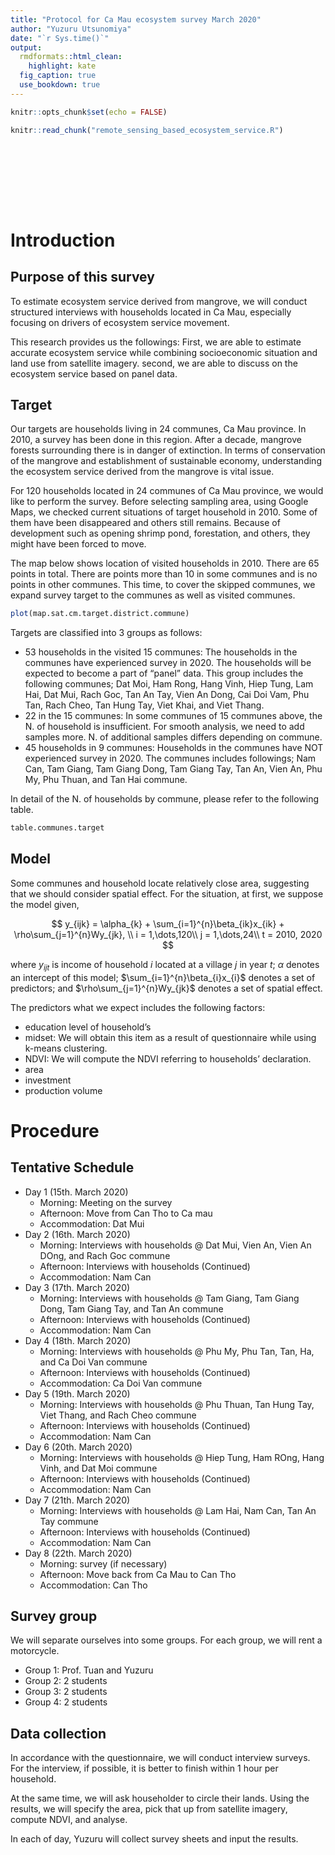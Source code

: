 ```yaml
---
title: "Protocol for Ca Mau ecosystem survey March 2020"
author: "Yuzuru Utsunomiya"
date: "`r Sys.time()`"
output:
  rmdformats::html_clean:
    highlight: kate
  fig_caption: true
  use_bookdown: true
---
```


```r
knitr::opts_chunk$set(echo = FALSE)
```

```r
knitr::read_chunk("remote_sensing_based_ecosystem_service.R")
```

```r
```

```r
```

```r
```

```r
```

```r
```

```r
```

```r
```

```r
```


# Introduction
## Purpose of this survey
To estimate ecosystem service derived from mangrove, we will conduct structured interviews with households located in Ca Mau, especially focusing on drivers of ecosystem service movement. 

This research provides us the followings: First, we are able to estimate accurate ecosystem service while combining socioeconomic situation and land use from satellite imagery. second, we are able to discuss on the ecosystem service based on panel data.

## Target
Our targets are households living in 24 communes, Ca Mau province. In 2010, a survey has been done in this region. After a decade, mangrove forests surrounding there is in danger of extinction. In terms of conservation of the mangrove and establishment of sustainable economy, understanding the ecosystem service derived from the mangrove is vital issue.

For 120 households located in 24 communes of Ca Mau province, we would like to perform the survey. Before selecting sampling area, using Google Maps, we checked current situations of target household in 2010. Some of them have been disappeared and others still remains. Because of development such as opening shrimp pond, forestation, and others, they might have been forced to move.

The map below shows location of visited households in 2010. There are 65 points in total. There are points more than 10 in some communes and is no points in other communes. This time, to cover the skipped communes, we expand survey target to the communes as well as visited communes.

```r
plot(map.sat.cm.target.district.commune)
```

Targets are classified into 3 groups as follows:

+ 53 households in the visited 15 communes: The households in the communes have experienced survey in 2020. The households will be expected to become a part of "panel" data. This group includes the following communes; Dat Moi, Ham Rong, Hang Vinh, Hiep Tung, Lam Hai, Dat Mui, Rach Goc, Tan An Tay, Vien An Dong, Cai Doi Vam, Phu Tan, Rach Cheo, Tan Hung Tay, Viet Khai, and Viet Thang.
+ 22 in the 15 communes: In some communes of 15 communes above, the N. of household is insufficient. For smooth analysis, we need to add samples more. N. of additional samples differs depending on commune. 
+ 45 households in 9 communes: Households in the communes have NOT experienced survey in 2020. The communes includes followings; Nam Can, Tam Giang, Tam Giang Dong, Tam Giang Tay, Tan An, Vien An, Phu My, Phu Thuan, and Tan Hai commune.

In detail of the N. of households by commune, please refer to the following table.

```r
table.communes.target
```

## Model
Some communes and household locate relatively close area, suggesting that we should consider spatial effect. For the situation, at first, we suppose the model given,


$$
y_{ijk} = \alpha_{k} + \sum_{i=1}^{n}\beta_{ik}x_{ik} + \rho\sum_{j=1}^{n}Wy_{jk}, \\
i = 1,\dots,120\\
j = 1,\dots,24\\
t = 2010, 2020 
$$

where $y_{ijt}$ is income of household $i$ located at a village $j$ in year $t$; $\alpha$ denotes an intercept of this model; $\sum_{i=1}^{n}\beta_{i}x_{i}$ denotes a set of predictors; and $\rho\sum_{j=1}^{n}Wy_{jk}$ denotes a set of spatial effect.

The predictors what we expect includes the following factors: 

+ education level of household's 
+ midset: We will obtain this item as a result of questionnaire while using k-means clustering.
+ NDVI: We will compute the NDVI referring to households' declaration. 
+ area
+ investment
+ production volume

# Procedure

## Tentative Schedule
+ Day 1 (15th. March 2020)
    - Morning: Meeting on the survey
    - Afternoon: Move from Can Tho to Ca mau
    - Accommodation: Dat Mui
+ Day 2 (16th. March 2020) 
    - Morning: Interviews with households @ Dat Mui, Vien An, Vien An DOng, and Rach Goc commune
    - Afternoon: Interviews with households (Continued)
    - Accommodation: Nam Can
+ Day 3 (17th. March 2020)
    - Morning: Interviews with households @ Tam Giang, Tam Giang Dong, Tam Giang Tay, and Tan An commune
    - Afternoon: Interviews with households (Continued)
    - Accommodation: Nam Can
+ Day 4 (18th. March 2020) 
    - Morning: Interviews with households @ Phu My, Phu Tan, Tan, Ha, and Ca Doi Van commune
    - Afternoon: Interviews with households (Continued)
    - Accommodation: Ca Doi Van commune
+ Day 5 (19th. March 2020) 
    - Morning: Interviews with households @ Phu Thuan, Tan Hung Tay, Viet Thang, and Rach Cheo commune
    - Afternoon: Interviews with households (Continued)
    - Accommodation: Nam Can
+ Day 6 (20th. March 2020) 
    - Morning: Interviews with households @ Hiep Tung, Ham ROng, Hang Vinh, and Dat Moi commune
    - Afternoon: Interviews with households (Continued)
    - Accommodation: Nam Can
+ Day 7 (21th. March 2020) 
    - Morning: Interviews with households @ Lam Hai, Nam Can, Tan An Tay commune
    - Afternoon: Interviews with households (Continued)
    - Accommodation: Nam Can
+ Day 8 (22th. March 2020) 
    - Morning: survey (if necessary)
    - Afternoon: Move back from Ca Mau to Can Tho
    - Accommodation: Can Tho

## Survey group
We will separate ourselves into some groups. For each group, we will rent a motorcycle.

+ Group 1: Prof. Tuan and Yuzuru
+ Group 2: 2 students
+ Group 3: 2 students
+ Group 4: 2 students

## Data collection
In accordance with the questionnaire, we will conduct interview surveys. For the interview, if possible, it is better to finish within 1 hour per household.

At the same time, we will ask householder to circle their lands. Using the results, we will specify the area, pick that up from satellite imagery, compute NDVI, and analyse. 

In each of day, Yuzuru will collect survey sheets and input the results.


